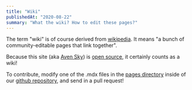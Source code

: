 ```yaml
---
title: "Wiki"
publishedAt: "2020-08-22"
summary: "What the wiki? How to edit these pages?"
---
```


The term "wiki" is of course derived from [wikipedia](https://wikipedia.org). It means "a bunch of community-editable pages that link together".

Because this site (aka [Aven Sky](/sky-site)) is [open source](/open-source), it certainly counts as a wiki!

To contribute, modify one of the .mdx files in the [pages directory](https://github.com/AvenCloud/sky/tree/main/pages) inside of our [github repository](https://github.com/avencloud/sky), and send in a pull request!

<!--- © Aven LLC and Aven Contributors. Licensed under Creative Commons BY-NC-SA 4.0 https://creativecommons.org/licenses/by-nc-sa/4.0/ -->
